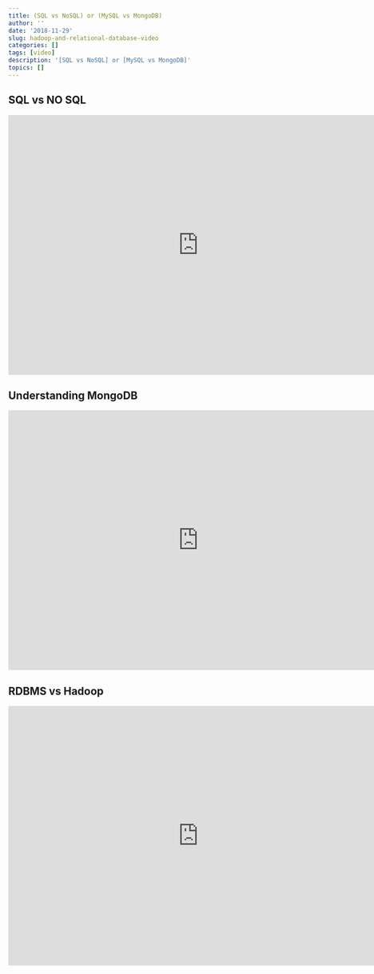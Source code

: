 ```yaml
---
title: (SQL vs NoSQL) or (MySQL vs MongoDB)
author: ''
date: '2018-11-29'
slug: hadoop-and-relational-database-video
categories: []
tags: [video]
description: '[SQL vs NoSQL] or [MySQL vs MongoDB]'
topics: []
---
```


## SQL vs NO SQL

<iframe width="760" height="520" src="https://www.youtube.com/embed/ZS_kXvOeQ5Y" frameborder="0" allow="autoplay; encrypted-media" allowfullscreen></iframe>


## Understanding MongoDB

<iframe width="760" height="520" src="https://www.youtube.com/embed/UFVFIKduXpo" frameborder="0" allow="autoplay; encrypted-media" allowfullscreen></iframe>




## RDBMS vs Hadoop

<iframe width="760" height="520" src="https://www.youtube.com/embed/MfF750YVDxM" frameborder="0" allow="autoplay; encrypted-media" allowfullscreen></iframe>



